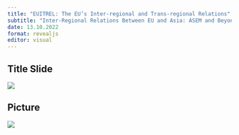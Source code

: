 ```yaml
---
title: "EUITREL: The EU’s Inter-regional and Trans-regional Relations"
subtitle: "Inter-Regional Relations Between EU and Asia: ASEM and Beyond"
date: 13.10.2022 
format: revealjs
editor: visual
---
```


## Title Slide

![](/lecture/images/Hakan Mehmetcik 2022 Autumn 3/Hakan Mehmetcik 2022 Autumn 3.png)

## Picture

![](/lecture/images/Hakan Mehmetcik 2022 Autumn 3/WhatsApp Image 2023-12-10 at 12.53.48 AM.jpeg)
